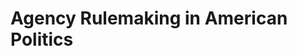 # Agency Rulemaking in American Politics {#macro}

<!--See the working paper version of this chapter [_here_](https://judgelord.github.io/dissertation/MacroRulemaking.pdf).

#### Abstract {-}

`readLines(here::here("01-rulamaking/abstract.txt"))` -->

